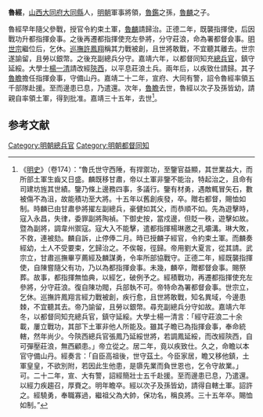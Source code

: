 '''魯經'''，[[山西|山西]][[大同府|大同府]][[大同縣|大同縣]]人，[[明朝|明朝]]軍事將領，[[魯鑑|魯鑑]]之孫，[[魯麟|魯麟]]之子。

魯經早年隨父參戰，授官令約束土軍，[[魯麟|魯麟]]請歸治。正德二年，既襲指揮使，后因戰功升都指揮僉事。之後再遷都指揮使充左參將，分守莊浪，命為署都督僉事。[[明世宗|明世宗]]繼位后，乞休。[[巡撫|巡撫]][[許鳳翔|許鳳翔]]稱其力戰被創，且世將敢戰，不宜聽其離去。世宗遂諭留，且勞以銀幣。之後充副總兵分守。嘉靖六年，以都督同知充[[總兵官|總兵官]]，鎮守延綏。大學士[[楊一清|楊一清]]請改經[[陝西|陝西]]，以平息莊浪土兵。兩年后，以疾致仕請歸。其子[[魯瞻|魯瞻]]擔任指揮僉事，守備山丹。嘉靖二十二年，宣府、大同有警，詔令魯經率領五千部隊赴援。至而邊患已息，乃遣還。次年，[[魯瞻|魯瞻]]去世，魯經以次子及孫皆幼，請親自率領土軍，得到批准。嘉靖三十五年，去世<ref>《[[明史|明史]]》（卷174）：“魯氏世守西陲，有捍禦功，至鑒官益顯，其世業益大，而所部土軍生齒又日盛。麟既移甘肅，帝以土軍非鑒不能治，特起治之，且命有司建坊旌其世績。鑒乃條上邊務四事，多議行。鑒有材勇，遇敵輒冒矢石，數被傷不為沮，故能積功至大將。十五年以舊創疾發，卒。贈右都督，賜恤如制。時麟已由甘肅參將擢左副總兵，豪健如其父，而恭順不如。先為遊擊時，寇入永昌，失律，委罪副將陶禎。下御史按，當戍邊，但貶一秩，遊擊如故。暨為副將，調韋州禦寇。寇大入不能擊，遣都指揮楊琳邀之孔壩溝。琳大敗，不救，連被劾。麟自訴，止停俸二月。時已授麟子經官，令約束土軍。而麟奏經幼，土人不受要束，乞歸治之。不俟報，徑歸。帝用劉大夏言，從其請。武宗立，甘肅巡撫畢亨薦經及麟謀勇，令率所部協戰守。正德二年，經既襲指揮使，自陳嘗隨父有功，乃以為都指揮僉事。未幾，麟卒，贈都督僉事。賜祭葬。故事，都指揮無恤典，以經乞，破例予之。經積戰功，再遷都指揮使充左參將，分守莊浪。復自陳功閥，兵部執不可。帝特命為署都督僉事。世宗立，乞休。巡撫許鳳翔言經力戰被創，疾行愈，且世將敢戰，知名異域，今邊患棘，不宜聽其去。帝乃諭留，且勞以銀幣。尋充副總兵分守如故。嘉靖六年冬，以都督同知充總兵官，鎮守延綏。大學士楊一清言：「經守莊浪二十余載，屢立戰功，其部下土軍非他人所能及。雖其子瞻已為指揮僉事，奉命統轄，然年尚少。今陝西總兵官張鳳乃延綏世將，若調鳳延綏，而改經陝西，自可彈壓莊浪，無西顧患。」帝立從之。居二年，竟以疾致仕。久之，命瞻以本官守備山丹。經奏言：「自臣高祖後，世守茲土。今臣家居，瞻又移他鎮，土軍皇皇，不欲別附，若因此生他患，是隳先業而負世恩也，乞令守故業。」可。二十二年，宣、大有警，詔經簡壯士五千赴援。至而邊患已息，乃遣還。以經力疾趨召，厚賚之。明年瞻卒。經以次子及孫皆幼，請得自轄土軍。詔許之。經驍勇，奉職寡過，繼祖父為大帥，保功名，稱良將。三十五年卒。賜恤如制。”</ref>。

==参考文献==
{{wikisource|明史/卷174}}
{{Reflist}}

[[Category:明朝總兵官|Category:明朝總兵官]]
[[Category:明朝都督同知|Category:明朝都督同知]]